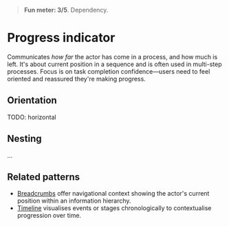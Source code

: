 
<Meta of={ProgressIndicatorStories} />

> **Fun meter: 3/5**. Dependency.

# Progress indicator

Communicates *how far* the actor has come in a process, and how much is left.
It's about current position in a sequence and is often used in multi-step processes.
Focus is on task completion confidence—users need to feel oriented and reassured they're making progress.

<Story of={ProgressIndicatorStories.Basic} />

## Orientation

TODO: horizontal

## Nesting

...

## Related patterns

- [Breadcrumbs](../?path=/docs/components-breadcrumbs--docs) offer navigational context showing the actor's current position within an information hierarchy.
- [Timeline](../?path=/docs/components-timeline--docs) visualises events or stages chronologically to contextualise progression over time.